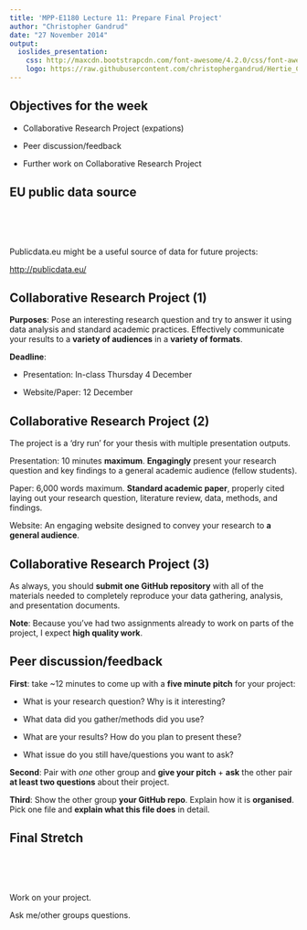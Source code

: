 ```yaml
---
title: 'MPP-E1180 Lecture 11: Prepare Final Project'
author: "Christopher Gandrud"
date: "27 November 2014"
output:
  ioslides_presentation:
    css: http://maxcdn.bootstrapcdn.com/font-awesome/4.2.0/css/font-awesome.min.css
    logo: https://raw.githubusercontent.com/christophergandrud/Hertie_Collab_Data_Science/master/img/HertieCollaborativeDataLogo_v1.png
---
```


## <i class="fa fa-arrow-circle-o-up"></i> Objectives for the week

- Collaborative Research Project (expations)

- Peer discussion/feedback

- Further work on Collaborative Research Project

## EU public data source

<br>
<br>
<br>

Publicdata.eu might be a useful source of data for future projects:

<http://publicdata.eu/>

## Collaborative Research Project (1)

**Purposes**: Pose an interesting research question and try to answer it using
data analysis and standard academic practices. Effectively communicate your
results to a **variety of audiences** in a **variety of formats**.

**Deadline**:

- Presentation: In-class Thursday 4 December

- Website/Paper: 12 December

## Collaborative Research Project (2)

The project is a 'dry run' for your thesis with multiple presentation outputs.

Presentation: 10 minutes **maximum**. **Engagingly** present your research
question and key findings to a general academic audience (fellow students).

Paper: 6,000 words maximum. **Standard academic paper**, properly cited laying out
your research question, literature review, data, methods, and findings.

Website: An engaging website designed to convey your research to **a general
audience**.

## Collaborative Research Project (3)

As always, you should **submit one GitHub repository** with all of the
materials needed to completely reproduce your data gathering, analysis, and
presentation documents.

**Note**: Because you've had two assignments already to work on parts of the
project, I expect **high quality work**.

## Peer discussion/feedback

**First**: take ~12 minutes to come up with a **five minute pitch** for your project:

- What is your research question? Why is it interesting?

- What data did you gather/methods did you use?

- What are your results? How do you plan to present these?

- What issue do you still have/questions you want to ask?

**Second**: Pair with *one* other group and **give your pitch** + **ask** the
other pair **at least two questions** about their project.

**Third**: Show the other group **your GitHub repo**. Explain how it is
**organised**. Pick one file and **explain what this file does** in detail.

## Final Stretch

<br>
<br>
<br>

Work on your project.

Ask me/other groups questions.
